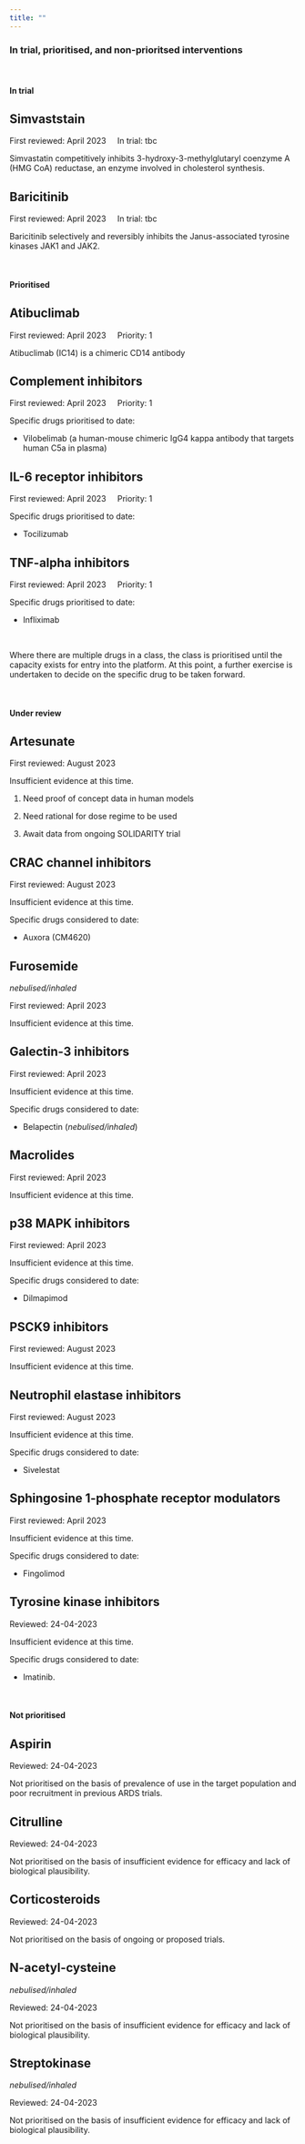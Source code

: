 ```yaml
---
title: ""
---
```


### In trial, prioritised, and non-prioritsed interventions

<br />

#### In trial

::: {.callout-tip icon="false" collapse="true"}
## Simvaststain

First reviewed: April 2023     In trial: tbc

Simvastatin competitively inhibits 3-hydroxy-3-methylglutaryl coenzyme A (HMG CoA) reductase, an enzyme involved in cholesterol synthesis.
:::

::: {.callout-tip icon="false" collapse="true"}
## Baricitinib

First reviewed: April 2023     In trial: tbc

Baricitinib selectively and reversibly inhibits the Janus-associated tyrosine kinases JAK1 and JAK2.
:::

<br />

#### Prioritised

::: {.callout-caution icon="false" collapse="true"}
## Atibuclimab

First reviewed: April 2023     Priority: 1

Atibuclimab (IC14) is a chimeric CD14 antibody
:::

::: {.callout-caution icon="false" collapse="true"}
## Complement inhibitors

First reviewed: April 2023     Priority: 1

Specific drugs prioritised to date:

-   Vilobelimab (a human-mouse chimeric IgG4 kappa antibody that targets human C5a in plasma)
:::

::: {.callout-caution icon="false" collapse="true"}
## IL-6 receptor inhibitors

First reviewed: April 2023     Priority: 1

Specific drugs prioritised to date:

-   Tocilizumab
:::

::: {.callout-caution icon="false" collapse="true"}
## TNF-alpha inhibitors

First reviewed: April 2023     Priority: 1

Specific drugs prioritised to date:

-   Infliximab
:::

<br />

Where there are multiple drugs in a class, the class is prioritised until the capacity exists for entry into the platform. At this point, a further exercise is undertaken to decide on the specific drug to be taken forward.

<br />

#### Under review

::: {.callout-note icon="false" collapse="true"}
## Artesunate

First reviewed: August 2023

Insufficient evidence at this time.

1.  Need proof of concept data in human models

2.  Need rational for dose regime to be used

3.  Await data from ongoing SOLIDARITY trial
:::

::: {.callout-note icon="false" collapse="true"}
## CRAC channel inhibitors

First reviewed: August 2023

Insufficient evidence at this time.

Specific drugs considered to date:

-   Auxora (CM4620)
:::

::: {.callout-note icon="false" collapse="true"}
## Furosemide

*nebulised/inhaled*

First reviewed: April 2023

Insufficient evidence at this time.
:::

::: {.callout-note icon="false" collapse="true"}
## Galectin-3 inhibitors

First reviewed: April 2023

Insufficient evidence at this time.

Specific drugs considered to date:

-   Belapectin (*nebulised/inhaled*)
:::

::: {.callout-note icon="false" collapse="true"}
## Macrolides

First reviewed: April 2023

Insufficient evidence at this time.
:::

::: {.callout-note icon="false" collapse="true"}
## p38 MAPK inhibitors

First reviewed: April 2023

Insufficient evidence at this time.

Specific drugs considered to date:

-   Dilmapimod
:::

::: {.callout-note icon="false" collapse="true"}
## PSCK9 inhibitors

First reviewed: August 2023

Insufficient evidence at this time.
:::

::: {.callout-note icon="false" collapse="true"}
## Neutrophil elastase inhibitors

First reviewed: August 2023

Insufficient evidence at this time.

Specific drugs considered to date:

-   Sivelestat
:::

::: {.callout-note icon="false" collapse="true"}
## Sphingosine 1-phosphate receptor modulators

First reviewed: April 2023

Insufficient evidence at this time.

Specific drugs considered to date:

-   Fingolimod
:::

::: {.callout-note icon="false" collapse="true"}
## Tyrosine kinase inhibitors

Reviewed: 24-04-2023

Insufficient evidence at this time.

Specific drugs considered to date:

-   Imatinib.
:::

<br />

#### Not prioritised

::: {.callout-important icon="false" collapse="true"}
## Aspirin

Reviewed: 24-04-2023

Not prioritised on the basis of prevalence of use in the target population and poor recruitment in previous ARDS trials.
:::

::: {.callout-important icon="false" collapse="true"}
## Citrulline

Reviewed: 24-04-2023

Not prioritised on the basis of insufficient evidence for efficacy and lack of biological plausibility.
:::

::: {.callout-important icon="false" collapse="true"}
## Corticosteroids

Reviewed: 24-04-2023

Not prioritised on the basis of ongoing or proposed trials.
:::

::: {.callout-important icon="false" collapse="true"}
## N-acetyl-cysteine

*nebulised/inhaled*

Reviewed: 24-04-2023

Not prioritised on the basis of insufficient evidence for efficacy and lack of biological plausibility.
:::

::: {.callout-important icon="false" collapse="true"}
## Streptokinase

*nebulised/inhaled*

Reviewed: 24-04-2023

Not prioritised on the basis of insufficient evidence for efficacy and lack of biological plausibility.
:::
